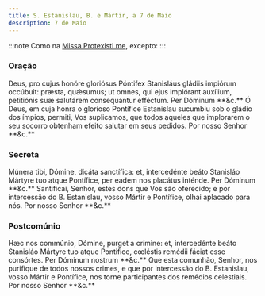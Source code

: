 ```yaml
---
title: S. Estanislau, B. e Mártir, a 7 de Maio
description: 7 de Maio
---
```


:::note
Como na [Missa Protexísti me](/missal/comum/9martir), excepto:
:::

### Oração

<div class="side-by-side not-content">
  <span>
    Deus, pro cujus honóre gloriósus Póntifex Stanisláus gládiis impiórum
    occúbuit: præsta, quǽsumus; ut omnes, qui ejus implórant auxílium,
    petitiónis suæ salutárem consequántur efféctum. Per Dóminum **&c.**
  </span>
  <span>
    Ó Deus, em cuja honra o glorioso Pontífice Estanislau sucumbiu sob o gládio
    dos ímpios, permiti, Vos suplicamos, que todos aqueles que implorarem o seu
    socorro obtenham efeito salutar em seus pedidos. Por nosso Senhor **&c.**
  </span>
</div>

### Secreta

<div class="side-by-side not-content">
  <span>
    Múnera tibi, Dómine, dicáta sanctífica: et, intercedénte beáto Stanisláo
    Mártyre tuo atque Pontífice, per eadem nos placátus inténde. Per Dóminum
    **&c.**
  </span>
  <span>
    Santificai, Senhor, estes dons que Vos são oferecido; e por intercessão do
    B. Estanislau, vosso Mártir e Pontífice, olhai aplacado para nós. Por nosso
    Senhor **&c.**
  </span>
</div>

### Postcomúnio

<div class="side-by-side not-content">
  <span>
    Hæc nos commúnio, Dómine, purget a crímine: et, intercedénte beáto Stanisláo
    Mártyre tuo atque Pontifice, cœléstis remédii fáciat esse consórtes. Per
    Dóminum nostrum **&c.**
  </span>
  <span>
    Que esta comunhão, Senhor, nos purifique de todos nossos crimes, e que por
    intercessão do B. Estanislau, vosso Mártir e Pontífice, nos torne
    participantes dos remédios celestiais. Por nosso Senhor **&c.**
  </span>
</div>
